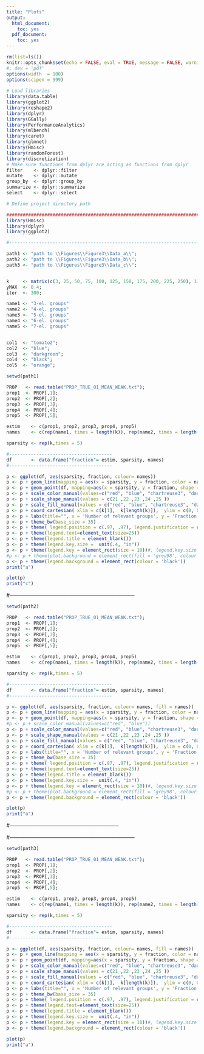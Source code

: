 ```yaml
---
title: "Plots"
output:
  html_document:
    toc: yes
  pdf_document:
    toc: yes
---
```


```r
rm(list=ls())
knitr::opts_chunk$set(echo = FALSE, eval = TRUE, message = FALSE, warning = FALSE, cache = F, fig = TRUE, global.par = TRUE, dev = 'pdf')
#, dev = 'pdf'
options(width  = 100)
options(scipen = 999)
        
# Load libraries
library(data.table)
library(ggplot2)
library(reshape2)
library(dplyr)
library(GGally)
library(PerformanceAnalytics)
library(mlbench)
library(caret)
library(glmnet)
library(Hmisc)
library(randomForest)
library(discretization)
# Make sure functions from dplyr are acting as functions from dplyr 
filter    <- dplyr::filter
mutate    <- dplyr::mutate
group_by  <- dplyr::group_by
summarize <- dplyr::summarize
select    <- dplyr::select

# Define project directory path 

```

```r

#############################################################################################
library(Hmisc)
library(dplyr)
library(ggplot2)

#------------------------------------------------------------------------------------

path1 <- "path to \\Figures\\Figure3\\Data_a\\";
path2 <- "path to \\Figures\\Figure3\\Data_b\\";
path3 <- "path to \\Figures\\Figure3\\Data_c\\";


k     <- matrix(c(3, 25, 50, 75, 100, 125, 150, 175, 200, 225, 250), 11, 1);
yMAX  <- 0.4;
iter  <- 300;

name1 <- "3-el. groups"
name2 <- "4-el. groups"
name3 <- "5-el. groups"
name4 <- "6-el. groups"
name5 <- "7-el. groups"


col1  <- "tomato2";
col2  <- "blue";
col3  <- "darkgreen";
col4  <- "black";
col5  <- "orange";

setwd(path1)

PROP   <- read.table("PROP_TRUE_01_MEAN_WEAK.txt");
prop1  <- PROP[,1];
prop2  <- PROP[,2];
prop3  <- PROP[,3];
prop4  <- PROP[,4];
prop5  <- PROP[,5];

estim    <- c(prop1, prop2, prop3, prop4, prop5)
names    <- c(rep(name1, times = length(k)), rep(name2, times = length(k)), rep(name3, times = length(k)), rep(name4, times = length(k)), rep(name5, times = length(k))    )

sparsity <- rep(k,times = 5)

#--------------------------------------
df       <- data.frame("fraction"= estim, sparsity, names)
#--------------------------------------

p <- ggplot(df, aes(sparsity, fraction, colour= names))
p <- p + geom_line(mapping = aes(x = sparsity, y = fraction, color = names, fill = names), size = 1, linetype = 1, cex=1)
p <- p + geom_point(df, mapping=aes(x = sparsity, y = fraction, shape = names, fill=names), size = 5)
p <- p + scale_color_manual(values=c("red", "blue", "chartreuse3", "darkgoldenrod3", "blueviolet"))
p <- p + scale_shape_manual(values = c(21 ,22 ,23 ,24 ,25 ))
p <- p + scale_fill_manual(values = c("red", "blue", "chartreuse3", "darkgoldenrod3", "blueviolet"))
p <- p + coord_cartesian( xlim = c(k[1],  k[length(k)]),  ylim = c(0, 0.42) )
p <- p + labs(title="", x = 'Number of relevant groups', y = 'Fraction of groups in STRG')
p <- p + theme_bw(base_size = 35)
p <- p + theme( legend.position = c(.97, .97), legend.justification = c("right", "top"), legend.box.background = element_rect())
p <- p + theme(legend.text=element_text(size=25))
p <- p + theme(legend.title = element_blank())
p <- p + theme(legend.key.size =  unit(.4, "in"))
p <- p + theme(legend.key = element_rect(size = 10))#, legend.key.size = unit(1.5, 'lines'))
#p <- p + theme(plot.background = element_rect(fill = 'grey98', colour = 'black'))
p <- p + theme(legend.background = element_rect(colour = 'black'))
print("a")
```

```r
plot(p)
print("c")
```

#-----------------------------------------------------------------------

```r
setwd(path2)

PROP   <- read.table("PROP_TRUE_01_MEAN_WEAK.txt");
prop1  <- PROP[,1];
prop2  <- PROP[,2];
prop3  <- PROP[,3];
prop4  <- PROP[,4];
prop5  <- PROP[,5];

estim    <- c(prop1, prop2, prop3, prop4, prop5)
names    <- c(rep(name1, times = length(k)), rep(name2, times = length(k)), rep(name3, times = length(k)), rep(name4, times = length(k)), rep(name5, times = length(k))    )

sparsity <- rep(k,times = 5)

#--------------------------------------
df       <- data.frame("fraction"= estim, sparsity, names)
#--------------------------------------

p <- ggplot(df, aes(sparsity, fraction, colour= names, fill = names))
p <- p + geom_line(mapping = aes(x = sparsity, y = fraction, color = names), size = 1, linetype = 1, cex=1)
p <- p + geom_point(df, mapping=aes(x = sparsity, y = fraction, shape = names), size = 5)
#p <- p + scale_color_manual(values=c("red", "blue"))
p <- p + scale_color_manual(values=c("red", "blue", "chartreuse3", "darkgoldenrod3", "blueviolet"))
p <- p + scale_shape_manual(values = c(21 ,22 ,23 ,24 ,25 ))
p <- p + scale_fill_manual(values = c("red", "blue", "chartreuse3", "darkgoldenrod3", "blueviolet"))
p <- p + coord_cartesian( xlim = c(k[1],  k[length(k)]),  ylim = c(0, 0.42) )
p <- p + labs(title="", x = 'Number of relevant groups', y = 'Fraction of groups in STRG')
p <- p + theme_bw(base_size = 35)
p <- p + theme( legend.position = c(.97, .97), legend.justification = c("right", "top"), legend.box.background = element_rect())
p <- p + theme(legend.text=element_text(size=25))
p <- p + theme(legend.title = element_blank())
p <- p + theme(legend.key.size =  unit(.4, "in"))
p <- p + theme(legend.key = element_rect(size = 10))#, legend.key.size = unit(1.5, 'lines'))
#p <- p + theme(plot.background = element_rect(fill = 'grey98', colour = 'black'))
p <- p + theme(legend.background = element_rect(colour = 'black'))

```

```r
plot(p)
print("a")
```

#--------------------------------------------------------------


#-----------------------------------------------------------------------

```r
setwd(path3)

PROP   <- read.table("PROP_TRUE_01_MEAN_WEAK.txt");
prop1  <- PROP[,1];
prop2  <- PROP[,2];
prop3  <- PROP[,3];
prop4  <- PROP[,4];
prop5  <- PROP[,5];

estim    <- c(prop1, prop2, prop3, prop4, prop5)
names    <- c(rep(name1, times = length(k)), rep(name2, times = length(k)), rep(name3, times = length(k)), rep(name4, times = length(k)), rep(name5, times = length(k))    )

sparsity <- rep(k,times = 5)

#--------------------------------------
df       <- data.frame("fraction"= estim, sparsity, names)
#--------------------------------------

p <- ggplot(df, aes(sparsity, fraction, colour= names, fill = names))
p <- p + geom_line(mapping = aes(x = sparsity, y = fraction, color = names), size = 1, linetype = 1, cex=1)
p <- p + geom_point(df, mapping=aes(x = sparsity, y = fraction, shape = names), size = 5)
p <- p + scale_color_manual(values=c("red", "blue", "chartreuse3", "darkgoldenrod3", "blueviolet"))
p <- p + scale_shape_manual(values = c(21 ,22 ,23 ,24 ,25 ))
p <- p + scale_fill_manual(values = c("red", "blue", "chartreuse3", "darkgoldenrod3", "blueviolet"))
p <- p + coord_cartesian( xlim = c(k[1],  k[length(k)]),  ylim = c(0, 0.42) )
p <- p + labs(title="", x = 'Number of relevant groups', y = 'Fraction of groups in STRG')
p <- p + theme_bw(base_size = 35)
p <- p + theme( legend.position = c(.97, .97), legend.justification = c("right", "top"), legend.box.background = element_rect())
p <- p + theme(legend.text=element_text(size=25))
p <- p + theme(legend.title = element_blank())
p <- p + theme(legend.key.size =  unit(.4, "in"))
p <- p + theme(legend.key = element_rect(size = 10))#, legend.key.size = unit(1.5, 'lines'))
p <- p + theme(legend.background = element_rect(colour = 'black'))

```

```r
plot(p)
print("a")
```




<!-- plots could be found in \\Figures3_files\\figure-html\\ directory -->


